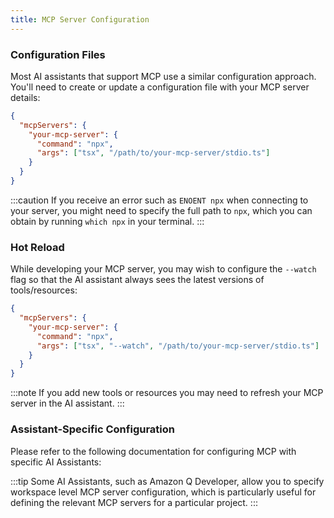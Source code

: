```yaml
---
title: MCP Server Configuration
---
```


### Configuration Files

Most AI assistants that support MCP use a similar configuration approach. You'll need to create or update a configuration file with your MCP server details:

```json
{
  "mcpServers": {
    "your-mcp-server": {
      "command": "npx",
      "args": ["tsx", "/path/to/your-mcp-server/stdio.ts"]
    }
  }
}
```

:::caution
If you receive an error such as `ENOENT npx` when connecting to your server, you might need to specify the full path to `npx`, which you can obtain by running `which npx` in your terminal.
:::

### Hot Reload

While developing your MCP server, you may wish to configure the `--watch` flag so that the AI assistant always sees the latest versions of tools/resources:

```json {5}
{
  "mcpServers": {
    "your-mcp-server": {
      "command": "npx",
      "args": ["tsx", "--watch", "/path/to/your-mcp-server/stdio.ts"]
    }
  }
}
```

:::note
If you add new tools or resources you may need to refresh your MCP server in the AI assistant.
:::

### Assistant-Specific Configuration

Please refer to the following documentation for configuring MCP with specific AI Assistants:


<Snippet name="mcp/assistant-docs" />

:::tip
Some AI Assistants, such as Amazon Q Developer, allow you to specify workspace level MCP server configuration, which is particularly useful for defining the relevant MCP servers for a particular project.
:::